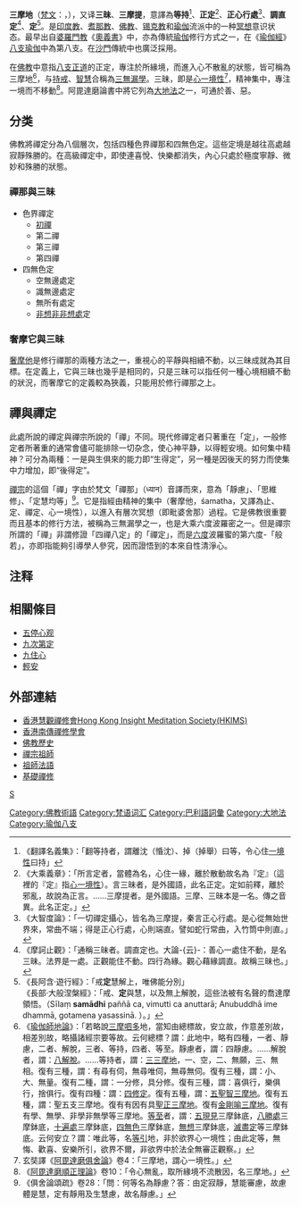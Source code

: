 {{佛教}}
{{Distinguish|禪定}}
'''三摩地'''（[[梵文|梵文]]：{{lang|sa|समाधि}}，{{IAST|Samādhi}}），又译'''三昧'''、'''三摩提'''，意譯為'''等持'''<ref>《翻譯名義集》：「翻等持者，謂離沈（惛沈）、掉（掉舉）曰等，令心住[[一境性|一境性]]曰持」</ref>、'''正定'''<ref>《大乘義章》：「所言定者，當體為名，心住一緣，離於散動故名為『定』（這裡的『定』指[[心一境性|心一境性]]）。言三昧者，是外國語，此名正定。定如前釋，離於邪亂，故說為正言。……三摩提者。是外國語。三摩、三昧本是一名。傳之音異。此名正定。」</ref>、'''正心行處'''<ref>《大智度論》：「一切禪定攝心，皆名為三摩提，秦言正心行處。是心從無始世界來，常曲不端；得是正心行處，心則端直。譬如蛇行常曲，入竹筒中則直。」</ref>、'''調直定'''<ref>《摩訶止觀》：「通稱三昧者。調直定也。大論-{云}-：善心一處住不動，是名三昧。法界是一處。正觀能住不動。四行為緣。觀心藉緣調直。故稱三昧也。」</ref>、'''定'''<ref>《長阿含·遊行經》：「戒'''定'''慧解上，唯佛能分別」<br/>《長部·大般涅槃經》：「戒、'''定'''與慧，以及無上解脫，這些法被有名聲的喬達摩領悟。（Sīlaṃ '''samādhi''' paññā ca, vimutti ca anuttarā; Anubuddhā ime dhammā, gotamena yasassinā. ）。」</ref>。是[[印度教|印度教]]、[[耆那教|耆那教]]、[[佛教|佛教]]、[[锡克教|锡克教]]和[[瑜伽|瑜伽]]流派中的一种[[冥想|冥想]]意识状态。最早出自[[婆羅門教|婆羅門教]]《[[奧義書|奧義書]]》中，亦為傳統[[瑜伽|瑜伽]]修行方式之一，在《[[瑜伽經|瑜伽經]]》[[八支瑜伽|八支瑜伽]]中為第八支。在[[沙門|沙門]]傳統中也廣泛採用。

在[[佛教|佛教]]中意指[[八支聖道|八支正道]]的正定，專注於所緣境，而進入心不散亂的狀態，皆可稱為三摩地<ref>
《[[瑜伽師地論|瑜伽師地論]]》：「若略說[[三摩呬多|三摩呬多]]地，當知由總標故，安立故，作意差別故，相差別故，略攝諸經宗要等故。云何總標？謂：此地中，略有四種，一者、靜慮，二者、解脫，三者、等持，四者、等至。靜慮者，謂：四靜慮。……解脫者，謂：[[八解脫|八解脫]]。……等持者，謂：[[三三摩地|三三摩地]]，一、空，二、無願，三、無相。復有三種，謂：有尋有伺，無尋唯伺，無尋無伺。復有三種，謂：小、大、無量。復有二種，謂：一分修，具分修。復有三種，謂：喜俱行，樂俱行，捨俱行。復有四種：謂：[[四修定|四修定]]。復有五種，謂：[[五聖智三摩地|五聖智三摩地]]。復有五種，謂：聖五支三摩地。復有有因有具[[聖正三摩地|聖正三摩地]]。復有[[金剛喻定|金剛喻三摩地]]。復有有學、無學、非學非無學等三摩地。[[等至|等至]]者，謂：[[五現見等至|五現見]]三摩鉢底，[[八勝處|八勝處]]三摩鉢底，[[十遍處|十遍處]]三摩鉢底，[[四無色定|四無色]]三摩鉢底，[[無想定|無想]]三摩鉢底，[[滅盡定|滅盡定]]等三摩鉢底。云何安立？謂：唯此等，名[[等引|等引]]地，非於欲界心一境性；由此定等，無悔、歡喜、安樂所引，欲界不爾，非欲界中於法全無審正觀察。」</ref>，与[[尸羅|持戒]]、[[慧_(佛教)|智慧]]合稱為[[三無漏學|三無漏學]]。三昧，即是[[心一境性|心一境性]]<ref>玄奘譯《[[阿毘達磨俱舍論|阿毘達磨俱舍論]]》卷4：「三摩地，謂心一境性。」</ref>，精神集中，專注一境而不移動<ref>《[[阿毘達磨順正理論|阿毘達磨順正理論]]》卷10：「令心無亂，取所緣境不流散因，名三摩地。」</ref>。阿毘達磨論書中將它列為[[大地法|大地法]]之一，可通於善、惡。

== 分类 ==
佛教將禪定分為八個層次，包括四種色界禪那和四無色定。這些定境是越往高處越寂靜殊勝的。在高級禪定中，即使連喜悅、快樂都消失，內心只處於極度寧靜、微妙和殊勝的狀態。

===禪那與三昧===
{{fact|[[禪那|禪那]]與三昧意義相近，但是三昧的範圍較大，一切心不散亂的狀態都可以統稱為三昧，禪那專指四種[[色界|色界]]定。}}
*色界禪定
**[[初禅天|初禪]]
**第二禪
**第三禪
**第四禪
*四無色定
**空無邊處定
**識無邊處定
**無所有處定
**[[非想非非想處|非想非非想處]]定

===奢摩它與三昧===
[[奢摩他|奢摩他]]是修行禪那的兩種方法之一，重視心的平靜與相續不動，以三昧成就為其目標。在定義上，它與三昧也幾乎是相同的，只是三昧可以指任何一種心境相續不動的狀況，而奢摩它的定義較為狹義，只能用於修行禪那之上。

== 禪與禪定 ==
此處所說的禪定與禪宗所說的「禪」不同。現代修禪定者只著重在「定」，一般修定者所著重的通常會儘可能排除一切杂念，使心神平静，以得輕安境。如何集中精神？可分為兩種：一是與生俱來的能力即“生得定”，另一種是因後天的努力而使集中力增加，即“後得定”。

[[禪宗|禪宗]]的這個「禪」字由於梵文「禪那」（ध्यान）音譯而來，意為「靜慮」、「思維修」、「定慧均等」<ref>《俱舍論頌疏》卷28：「問：何等名為靜慮？答：由定寂靜，慧能審慮，故慮體是慧，定有靜用及生慧慮，故名靜慮。」</ref>。它是指經由精神的集中（奢摩他，śamatha，又譯為止、定、禪定、心一境性），以進入有層次冥想（即毗婆舍那）過程。它是佛教很重要而且基本的修行方法，被稱為三無漏學之一，也是大乘六度波羅密之一。但是禪宗所謂的「禪」非謂修證「四禪八定」的「禪定」，而是[[六度|六度]]波羅蜜的第六度-「般若」，亦即指能夠引導學人參究，因而證悟到的本來自性清淨心。

==注释==
{{reflist|2}}

== 相關條目 ==
*[[五停心观|五停心观]]
*[[九次第定|九次第定]]
*[[九住心|九住心]]
*[[輕安|輕安]]

== 外部連結 ==
*[http://hkims.org 香港慧觀禪修會Hong Kong Insight Meditation Society(HKIMS)]{{Wayback|url=http://hkims.org/ |date=20200812190524 }}
*[http://www.hktheravada.org 香港南傳禪修學會]{{Wayback|url=http://www.hktheravada.org/ |date=20200812190539 }}
*[http://www.ctworld.org/history/index.htm 佛教歷史]{{Wayback|url=http://www.ctworld.org/history/index.htm |date=20080515155945 }}
*[http://www.ctworld.org/chan_master/index.htm 禪宗祖師]{{Wayback|url=http://www.ctworld.org/chan_master/index.htm |date=20070407230410 }}
*[http://www.ctworld.org/dharma-teachings/index.htm 祖師法語]{{Wayback|url=http://www.ctworld.org/dharma-teachings/index.htm |date=20080509081709 }}
*[http://www.zen.org.tw/sky-1.htm 基礎禪修]{{Wayback|url=http://www.zen.org.tw/sky-1.htm |date=20090413143921 }}

{{Authority control}}
[[Category:佛教術語|Category:佛教術語]]
[[Category:梵语词汇|Category:梵语词汇]]
[[Category:巴利語詞彙|Category:巴利語詞彙]]
[[category:禪定|S]]
[[Category:大地法|Category:大地法]]
[[Category:瑜伽八支|Category:瑜伽八支]]